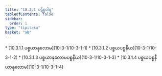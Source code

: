 ```yaml
---
title: "10.3.1 ပဋိစ္စဝါရ"
tableOfContents: false
sidebar:
  order: 1
type: "tipitaka"
basket: "ab"
---
```



<DynamicBreadcrumb />



<TableOfContents>
* [10.3.1.1 ပစ္စယာနုလောမ](10-3-1/10-3-1-1)
* [10.3.1.2 ပစ္စယပစ္စနီယ](10-3-1/10-3-1-2)
* [10.3.1.3 ပစ္စယာနုလောမပစ္စနီယ](10-3-1/10-3-1-3)
* [10.3.1.4 ပစ္စယပစ္စနီယာနုလောမ](10-3-1/10-3-1-4)
</TableOfContents>